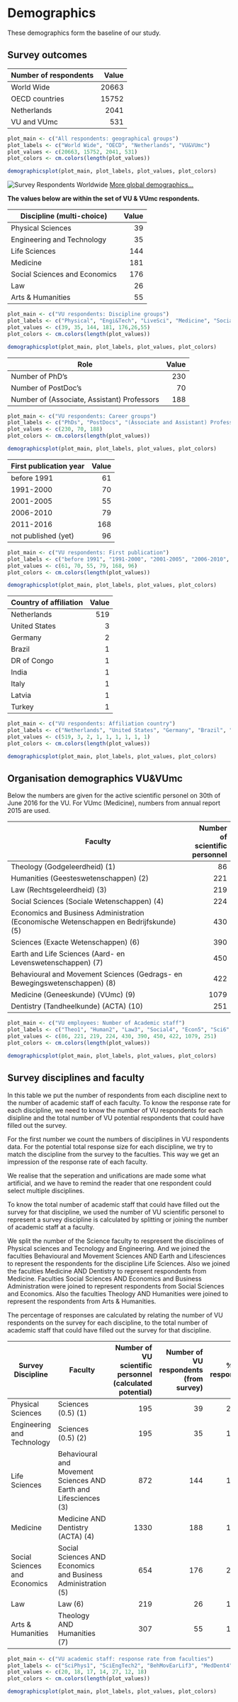 # Demographics
These demographics form the baseline of our study.

## Survey outcomes

| Number of respondents | Value |
| --- | ---: |
| World Wide | 20663 |
| OECD countries | 15752 |
| Netherlands | 2041 |
| VU and VUmc | 531 |

```r
plot_main <- c("All respondents: geographical groups")
plot_labels <- c("World Wide", "OECD", "Netherlands", "VU&VUmc")
plot_values <- c(20663, 15752, 2041, 531)
plot_colors <- cm.colors(length(plot_values))

demographicsplot(plot_main, plot_labels, plot_values, plot_colors)

```

![Survey Respondents Worldwide](./images/101world.png)
[More global demographics...](http://dashboard101innovations.silk.co/page/Demographics)

**The values below are within the set of VU & VUmc respondents.**

| Discipline (multi-choice) | Value |
| --- | ---: |
| Physical Sciences | 39 |
| Engineering and Technology | 35 |
| Life Sciences | 144 |
| Medicine | 181 |
| Social Sciences and Economics | 176 |
| Law | 26 |
| Arts & Humanities | 55 |

```r
plot_main <- c("VU respondents: Discipline groups")
plot_labels <- c("Physical", "Engi&Tech", "LiveSci", "Medicine", "Socia&Econ","Law","Arts&Hum")
plot_values <- c(39, 35, 144, 181, 176,26,55)
plot_colors <- cm.colors(length(plot_values))

demographicsplot(plot_main, plot_labels, plot_values, plot_colors)
```

| Role | Value |
| --- | ---: |
| Number of PhD's | 230 |
| Number of PostDoc's | 70 |
| Number of (Associate, Assistant) Professors | 188 |

```r
plot_main <- c("VU respondents: Career groups")
plot_labels <- c("PhDs", "PostDocs", "(Associate and Assistant) Professors")
plot_values <- c(230, 70, 188)
plot_colors <- cm.colors(length(plot_values))

demographicsplot(plot_main, plot_labels, plot_values, plot_colors)
```

| First publication year | Value |
| --- | ---: |
| before 1991 | 61 |
| 1991-2000 | 70 |
| 2001-2005 | 55 |
| 2006-2010 | 79 |
| 2011-2016 | 168 |
| not published (yet) | 96 |

```r
plot_main <- c("VU respondents: First publication")
plot_labels <- c("before 1991", "1991-2000", "2001-2005", "2006-2010", "2011-2016","not published (yet)")
plot_values <- c(61, 70, 55, 79, 168, 96)
plot_colors <- cm.colors(length(plot_values))

demographicsplot(plot_main, plot_labels, plot_values, plot_colors)
```

| Country of affiliation | Value |
| --- | ---: |
| Netherlands | 519 |
| United States | 3 |
| Germany | 2 |
| Brazil | 1 |
| DR of Congo | 1 |
| India | 1 |
| Italy | 1 |
| Latvia | 1 |
| Turkey | 1 |

```r
plot_main <- c("VU respondents: Affiliation country")
plot_labels <- c("Netherlands", "United States", "Germany", "Brazil", "DR of Congo","India", "Italy", "Latvia", "Turkey")
plot_values <- c(519, 3, 2, 1, 1, 1, 1, 1, 1)
plot_colors <- cm.colors(length(plot_values))

demographicsplot(plot_main, plot_labels, plot_values, plot_colors)
```

## Organisation demographics VU&VUmc
Below the numbers are given for the active scientific personel on 30th of June 2016 for the VU. For VUmc (Medicine), numbers from annual report 2015 are used.

| Faculty                                     | Number of scientific personnel |
| --------------------------------------------| ---: |
| Theology (Godgeleerdheid) (1)               | 86   |
| Humanities (Geesteswetenschappen) (2)       | 221  |
| Law (Rechtsgeleerdheid) (3)                 | 219  |
| Social Sciences (Sociale Wetenschappen) (4) | 224  |
| Economics and Business Administration (Economische Wetenschappen en Bedrijfskunde) (5) | 430 |
| Sciences (Exacte Wetenschappen) (6)         | 390  |
| Earth and Life Sciences (Aard- en Levenswetenschappen) (7) | 450 |
| Behavioural and Movement Sciences (Gedrags- en Bewegingswetenschappen) (8) | 422 |
| Medicine (Geneeskunde) (VUmc) (9)           | 1079 |
| Dentistry (Tandheelkunde) (ACTA) (10)       | 251  |

```r
plot_main <- c("VU employees: Number of Academic staff")
plot_labels <- c("Theo1", "Human2", "Law3", "Social4", "Econ5", "Sci6", "EarthLife7", "BehaMove8", "Medic9", "Dent10")
plot_values <- c(86, 221, 219, 224, 430, 390, 450, 422, 1079, 251)
plot_colors <- cm.colors(length(plot_values))

demographicsplot(plot_main, plot_labels, plot_values, plot_colors)
```

## Survey disciplines and faculty
In this table we put the number of respondents from each discipline next to the number of academic staff of each faculty.  To know the response rate for each discipline, we need to know the number of VU respondents for each disipline and the total number of VU potential respondents that could have filled out the survey.

For the first number we count the numbers of disciplines in VU respondents data. For the potential total response size for each discipline, we try to match the discipline from the survey to the faculties. This way we get an impression of the response rate of each faculty.

We realise that the seperation and unifications are made some what artificial, and we have to remind the reader that one respondent could select multiple disciplines.

To know the total number of academic staff that could have filled out the survey for that discipline, we used the number of VU scientific personel to represent a survey discipline is calculated by splitting or joining the number of academic staff at a faculty.

We split the number of the Science faculty to respresent the disciplines of Physical sciences and Tecnology and Engineering. And we joined the faculties Behavioural and Movement Sciences AND Earth and Lifesciences to represent the respondents for the discipline Life Sciences. Also we joined the faculties Medicine AND Dentistry to represent respondents from Medicine. Faculties Social Sciences AND Economics and Business Administration were joined to represent respondents from Social Sciences and Economics. Also the faculties Theology AND Humanities were joined to represent the respondents from Arts & Humanities.

The percentage of responses are calculated by relating the number of VU respondents on the survey for each discipline, to the total number of academic staff that could have filled out the survey for that discipline.

| Survey Discipline               | Faculty                           | Number of VU scientific personnel (calculated potential) | Number of VU respondents (from survey) | % of response |
| ------------------------------- | --------------------------------- | -----:                            | -----:                   | -----:                | 
| Physical Sciences               | Sciences (0.5) (1)                | 195                               | 39                       | 20%                   |
| Engineering and Technology      | Sciences (0.5) (2)                | 195 | 35 | 18% |
| Life Sciences                   | Behavioural and Movement Sciences AND Earth and Lifesciences (3) | 872 | 144 | 17% |
| Medicine                        | Medicine AND Dentistry (ACTA) (4) | 1330 | 188 | 14% |
| Social Sciences and Economics   | Social Sciences AND Economics and Business Administration (5) | 654 | 176 | 27% |
| Law                             | Law (6)                           | 219 | 26 | 12% |
| Arts & Humanities               | Theology AND Humanities (7)       | 307 | 55 | 18% |

```r
plot_main <- c("VU academic staff: response rate from faculties")
plot_labels <- c("SciPhys1", "SciEngTech2", "BehMovEarLif3", "MedDent4", "SocialEcon5", "Law6", "TheoHuman7")
plot_values <- c(20, 18, 17, 14, 27, 12, 18)
plot_colors <- cm.colors(length(plot_values))

demographicsplot(plot_main, plot_labels, plot_values, plot_colors)
```

